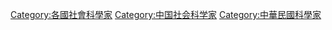 [[Category:各國社會科學家|Category:各國社會科學家]]
[[Category:中国社会科学家|Category:中国社会科学家]]
[[Category:中華民國科學家|Category:中華民國科學家]]